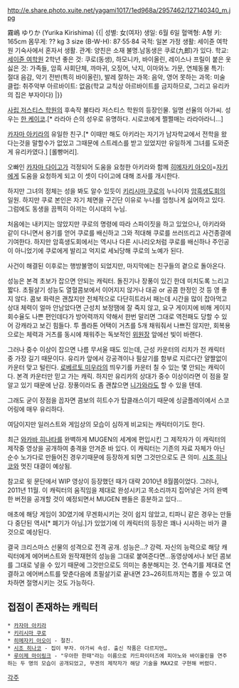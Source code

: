 http://e.share.photo.xuite.net/yagami1017/1ed968a/2957462/127140340_m.jpg

霧嶋 ゆりか (Yurika Kirishima)
{{|
성별: 女(여자)
생일: 6월 6일
혈액형: A형 
키: 165cm
몸무게: ?? kg 
3 size (B-W-H): 87·55·84
국적: 일본
가정 생활: 세이쥰 여학원 기숙사에서 혼자서 생활.
관계: 양친은 소재 불명.남동생은 쿠로(九郎)가 있다. 
학교: [[세이쥰 여학원]] 2학년
좋은 것: 쿠로(동생), 하모니카, 바이올린, 레이스나 프릴이 붙은 옷 
싫은 것: 가족들, 암흑 사회단체, 까마귀, 오징어, 낙지, 이마와노 가문, 연체동물
특기: 절대 음감, 악기 전반(특히 바이올린), 발레 
잘하는 과목: 음악, 영어 
못하는 과목: 미술
클럽: 취주악부 
아르바이트: 없음(학교 교칙상 아르바이트를 금지하므로, 그리고 유리카의 집은 부자이다)
|}}

[[사립 저스티스 학원]]의 후속작 불타라 저스티스 학원의 등장인물. 일명 선율의 아가씨. 성우는 [[한 케이코]].[* 라라아 슨의 성우로 유명하다. 시로코에게 쩔쩔매는 라라아라니…]

[[카자마 아키라]]의 유일한 친구.[* 이때만 해도 아키라는 자기가 남자학교에서 전학을 왔다는것을 말할수가 없었고 그때문에 스트레스를 받고 있었지만 유일하게 그녀를 도와준게 유리카였다.] [롤빵머리].

오빠인 [[카자마 다이고]]가 걱정되어 도움을 요청한 아키라와 함께 [[히메자키 아오이]]=[[자키]]에게 도움을 요청하게 되고 이 셋이 다이고에 대해 조사를 개시한다.

하지만 그녀의 정체는 성을 봐도 알수 있듯이 [[키리시마 쿠로]]의 누나이자 [[암흑생도회]]의 일원. 하지만 쿠로 본인은 자기 체면을 구긴단 이유로 누나를 엄청나게 싫어하고 있다. 그럼에도 동생을 끔찍히 아끼는 이시대의 누님.

처음에는 내키지는 않았지만 쿠로의 명령에 따라 스파이짓을 하고 있었으나, 아키라와 같이 다니면서 용기를 얻어 쿠로를 배신하고 그와 적대해 쿠로를 쓰러뜨리고 사건종결에 기여한다. 하지만 암흑생도회에서는 역시나 다른 시나리오처럼 쿠로를 배신하나 주인공이 아니었기에 쿠로에게 발리고 억지로 세뇌당해 쿠로의 노예가 된다.

사건이 해결된 이후로는 행방불명이 되었지만, 마지막에는 친구들의 곁으로 돌아온다.

성능은 본격 초보가 잡으면 안되는 캐릭터. 돌진기나 장풍이 있긴 한데 미치도록 느리고 짧다. 초필살기 성능도 열혈콤보에서 이어지지 않거나 대공 or 공콤 한정인 것 등 영 좋지 않다. 콤보 화력은 괜찮지만 전체적으로 다단히트라서 패는데 시간을 많이 잡아먹고 상대 체력이 얼마 안남았다면 근성치 보정땜에 잘 죽지 않고, 요구 게이지에 비해 게이지 회수율도 나쁜 편인데다가 방어력까지 약해서 한번 말리면 그대로 역전패도 당할 수 있어 강캐라고 보긴 힘들다. 투 플라톤 어택이 거츠를 5개 채워줘서 나쁘진 않지만, 회복용으로는 체력과 거츠를 동시에 채워주는 독보적인 [[위원장(사립 저스티스 학원 시리즈)|위원장]] 앞에선 빛이 바랜다. 

그러나 중수 이상이 잡으면 나름 무서울 때도 있는데, 근성 카운터의 리치가 전 캐릭터 중 가장 길기 때문이다. 유리카 앞에서 강공격이나 필살기를 함부로 지르다간 얄짤없이 카운터 맞고 털린다. [[로베르토 미우라]]의 띄우기를 카운터 칠 수 있는 몇 안되는 캐릭이다. 본격 카운터만 믿고 가는 캐릭. 하지만 유리카의 상대가 중수 이상이라면 이 점을 잘 알고 있기 때문에 난감. 장풍이라도 좀 괜찮으면 [[니가와]]라도 할 수 있을 텐데.

그래도 굳이 장점을 꼽자면 콤보의 히트수가 탑클래스이기 때문에 싱글플레이에서 스코어링에 매우 유리하다.


여담이지만 일러스트와 게임상의 모습이 심하게 비교되는 캐릭터이기도 한다.

최근 [[와카바 히나타]]를 완벽하게 MUGEN의 세계에 편입시킨 그 제작자가 이 캐릭터의 제작중 영상을 공개하여 충격을 안겨준 바 있다. 이 캐릭터는 기존의 자료 자체가 아닌 순수 노가다로 만들어진 경우기때문에 등장하게 되면 그것만으로도 큰 의미. [[시조 히나코]]와 멋진 대결이 예상됨.

참고로 윗 문단에서 WIP 영상이 등장했던 때가 대략 2010년 8월쯤이었다. 그러나, 2011년 11월. 이 캐릭터의 움직임을 제대로 완성시키고 목소리까지 집어넣은 거의 완벽한 버전을 공개할 것이 예정되면서 MUGEN 팬들은 흥분하고 있다…

애초에 해당 게임이 3D였기에 무겐화시키는 것이 쉽지 않았고, 티파니 같은 경우는 만들다 중단된 역사[* 폐기가 아님.]가 있었기에 이 캐릭터의 등장은 꽤나 시사하는 바가 클 것으로 예상된다. 

결국 크리스마스 선물의 성격으로 전격 공개. 성능은…? 강력. 자신의 능력으로 해당 캐릭터에게 에어버스트와 원작재현의 성능을 그대로 붙여준다면...동영상에서나 보던 콤보를 그대로 넣을 수 있기 때문에 그것만으로도 의미는 충분해지는 것. 연속기를 제대로 연결하고 에어버스트를 맞춘다음에 초필살기로 끝내면 23~26히트까지는 뽑을 수 있고 여차하면 절명시키는 것도 가능하다.

== 접점이 존재하는 캐릭터 ==
 * [[카자마 아키라]]
 * [[키리시마 쿠로]]
 * [[히메자키 아오이]] - 절친.
 * [[시조 히나코]] - 집이 부자. 아가씨 속성. 출신 작품은 다르지만…
 * [[루이제 마이링크]] - "우아한 한때"라는 이름으로 카드파이터즈에 피아노와 바이올린을 연주하는 두 명의 모습이 공개되었고, 무겐의 제작자가 해당 기술을 MAX2로 구현해 버렸다.

[[각주]]
